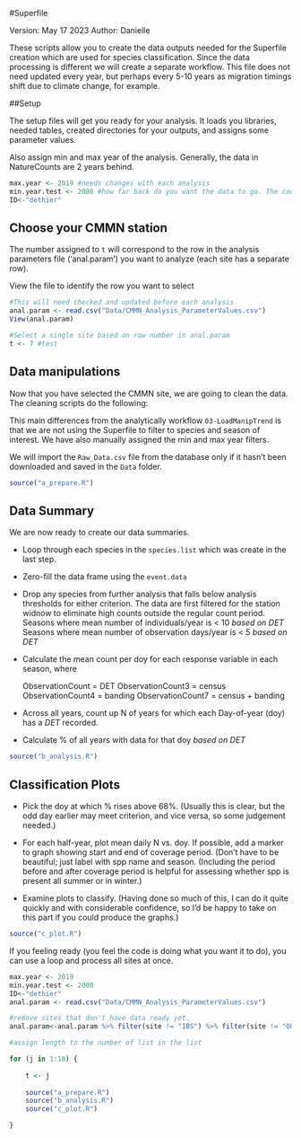 #Superfile 

Version: May 17 2023
Author: Danielle

These scripts allow you to create the data outputs needed for the Superfile creation which are used for species classification. Since the data processing is different we will create a separate workflow. This file does not need updated every year, but perhaps every 5-10 years as migration timings shift due to climate change, for example. 

##Setup

The setup files will get you ready for your analysis. It loads you libraries, needed tables, created directories for your outputs, and assigns some parameter values. 

Also assign min and max year of the analysis. Generally, the data in NatureCounts are 2 years behind. 

```r

max.year <- 2019 #needs changes with each analysis
min.year.test <- 2000 #how far back do you want the data to go. The code will check that there are data this far back and correct if there is not. 
ID<-"dethier"

```

## Choose your CMMN station 

The number assigned to `t` will correspond to the row in the analysis parameters file ('anal.param') you want to analyze (each site has a separate row).

View the file to identify the row you want to select
```r

#This will need checked and updated before each analysis
anal.param <- read.csv("Data/CMMN_Analysis_ParameterValues.csv") 
View(anal.param)

```

```r

#Select a single site based on row number in anal.param
t <- 7 #test

```

## Data manipulations {#Setup3.2}

Now that you have selected the CMMN site, we are going to clean the data. The cleaning scripts do the following: 

This main differences from the analytically workflow `03-LoadManipTrend` is that we are not using the Superfile to filter to species and season of interest. We have also manually assigned the min and max year filters. 
  
We will import the `Raw_Data.csv` file from the database only if it hasn't been downloaded and saved in the `Data` folder.  

```r

source("a_prepare.R")

```

## Data Summary

We are now ready to create our data summaries.  

  - Loop through each species in the `species.list` which was create in the last step.
  - Zero-fill the data frame using the `event.data` 
  - Drop any species from further analysis that falls below analysis thresholds for either criterion. The data are first filtered for the station widnow to eliminate high counts outside the regular count period. 
      Seasons where mean number of individuals/year is < 10 *based on DET*
      Seasons where mean number of observation days/year is < 5 *based on DET*
  - Calculate the mean count per doy for each response variable in each season, where
  
    ObservationCount = DET
    ObservationCount3 = census
    ObservationCount4 = banding
    ObservationCount7 = census + banding
    
  - Across all years, count up N of years for which each Day-of-year (doy) has a *DET* recorded.
  -	Calculate % of all years with data for that doy *based on DET*


```r

source("b_analysis.R")

```

## Classification Plots

    
-	Pick the doy at which % rises above 68%.  (Usually this is clear, but the odd day earlier may meet criterion, and vice versa, so some judgement needed.)

-	For each half-year, plot mean daily N vs. doy.  If possible, add a marker to graph showing start and end of coverage period. (Don’t have to be beautiful; just label with spp name and season. (Including the period before and after coverage period is helpful for assessing whether spp is present all summer or in winter.)

-	Examine plots to classify.  (Having done so much of this, I can do it quite quickly and with considerable confidence, so I’d be happy to take on this part if you could produce the graphs.)


```r

source("c_plot.R")

```

If you feeling ready (you feel the code is doing what you want it to do), you can use a loop and process all sites at once. 

```r

max.year <- 2019 
min.year.test <- 2000 
ID<-"dethier"
anal.param <- read.csv("Data/CMMN_Analysis_ParameterValues.csv") 

#remove sites that don't have data ready yet. 
anal.param<-anal.param %>% filter(site != "IBS") %>% filter(site != "OOT")

#assign length to the number of list in the list

for (j in 1:18) {
    
    t <- j
    
    source("a_prepare.R")
    source("b_analysis.R")
    source("c_plot.R")

}


```

